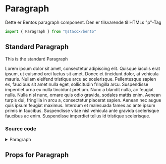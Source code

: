 
<Meta title="components/Text/Paragraph" component={Paragraph}/>

# Paragraph
Dette er Bentos paragraph component. Den er tilsvarende til HTMLs "p"-Tag

```javascript
import { Paragraph } from "@staccx/bento"
```

## Standard Paragraph
This is the standard Paragraph

<Preview>
  <Story name="Standard">
   <Paragraph>
                  Lorem ipsum dolor sit amet, consectetur adipiscing elit. Quisque
                  iaculis erat ipsum, ut euismod orci luctus sit amet. Donec et
                  tincidunt dolor, at vehicula mauris. Nullam eleifend tristique arcu
                  ac scelerisque. Pellentesque sapien ex, faucibus sit amet nulla
                  eget, sollicitudin fringilla arcu. Suspendisse imperdiet urna eu
                  nulla tincidunt pretium. Nunc a blandit nulla, ac feugiat nulla.
                  Nulla nisl nunc, ornare quis odio gravida, sodales mattis enim.
                  Aenean turpis dui, fringilla in arcu a, consectetur placerat sapien.
                  Aenean nec augue quis ipsum feugiat maximus. Interdum et malesuada
                  fames ac ante ipsum primis in faucibus. Suspendisse vitae nisl
                  vehicula ante gravida scelerisque faucibus ac enim. Suspendisse
                  imperdiet tellus id tristique scelerisque.
   </Paragraph>
  </Story>
</Preview>

### Source code
<details><summary>Paragraph</summary>
<p>

```bash
import React from "react"
import PropTypes from "prop-types"
import styled from "styled-components"
import {
  fontFamily,
  font,
  applyVariants,
  commonPropTypes
} from "../../../theming"
import themeProps from "./Paragraph.themeProps"
import { componentCreateFactory } from "../../../theming/utils/createVariantsFunctionFactory"

const Paragraph = ({ children, className, ...restProps }) => {
  return (
    <P className={className} {...restProps}>
      {children}
    </P>
  )
}

export const P = styled.p`
  font-family: ${fontFamily.body};
  line-height: ${font.lineHeight};
  ${applyVariants(themeProps.paragraph)};
`

Paragraph.defaultProps = {
  className: null
}

Paragraph.propTypes = {
  children: commonPropTypes.children.isRequired,
  className: PropTypes.string
}
Paragraph.themeProps = themeProps
Paragraph.createVariants = componentCreateFactory(Paragraph)

export default Paragraph

```

</p>
</details>

## Props for Paragraph

<Props of={Paragraph} />
